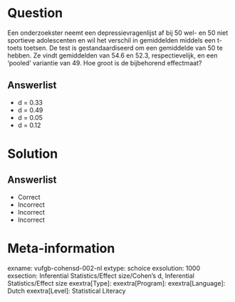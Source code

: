 Question
========

Een onderzoekster neemt een depressievragenlijst af bij 50 wel- en 50 niet sportieve adolescenten en wil het verschil in gemiddelden middels een t-toets toetsen. De test is gestandaardiseerd om een gemiddelde van 50 te hebben. Ze vindt gemiddelden van 54.6 en 52.3, respectievelijk, en een ‘pooled’ variantie van 49. Hoe groot is de bijbehorend effectmaat?
  
Answerlist
----------
* d = 0.33
* d = 0.49
* d = 0.05
* d = 0.12

Solution
========

Answerlist
----------
* Correct
* Incorrect
* Incorrect
* Incorrect

Meta-information
================
exname: vufgb-cohensd-002-nl
extype: schoice
exsolution: 1000
exsection: Inferential Statistics/Effect size/Cohen's d, Inferential Statistics/Effect size
exextra[Type]: 
exextra[Program]: 
exextra[Language]: Dutch
exextra[Level]: Statistical Literacy
